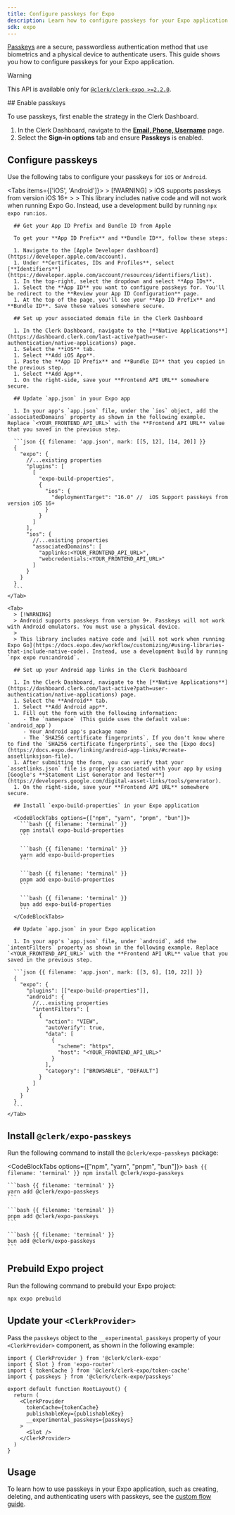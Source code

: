 ```yaml
---
title: Configure passkeys for Expo
description: Learn how to configure passkeys for your Expo application.
sdk: expo
---
```


[Passkeys](/docs/guides/configure/auth-strategies/sign-up-sign-in-options#passkeys) are a secure, passwordless authentication method that use biometrics and a physical device to authenticate users. This guide shows you how to configure passkeys for your Expo application.

> [!WARNING]
> This API is available only for [`@clerk/clerk-expo >=2.2.0`](/docs/guides/development/upgrading/upgrade-guides/expo-v2).

<Steps>
  ## Enable passkeys

  To use passkeys, first enable the strategy in the Clerk Dashboard.

  1. In the Clerk Dashboard, navigate to the [**Email, Phone, Username**](https://dashboard.clerk.com/last-active?path=user-authentication/email-phone-username) page.
  1. Select the **Sign-in options** tab and ensure **Passkeys** is enabled.

  ## Configure passkeys

  Use the following tabs to configure your passkeys for `iOS` or `Android`.

  <Tabs items={['iOS', 'Android']}>
    <Tab>
      > [!WARNING]
      > iOS supports passkeys from version iOS 16+
      >
      > This library includes native code and will not work when running Expo Go. Instead, use a development build by running `npx expo run:ios`.

      ## Get your App ID Prefix and Bundle ID from Apple

      To get your **App ID Prefix** and **Bundle ID**, follow these steps:

      1. Navigate to the [Apple Developer dashboard](https://developer.apple.com/account).
      1. Under **Certificates, IDs and Profiles**, select [**Identifiers**](https://developer.apple.com/account/resources/identifiers/list).
      1. In the top-right, select the dropdown and select **App IDs**.
      1. Select the **App ID** you want to configure passkeys for. You'll be redirect to the **Review your App ID Configuration** page.
      1. At the top of the page, you'll see your **App ID Prefix** and **Bundle ID**. Save these values somewhere secure.

      ## Set up your associated domain file in the Clerk Dashboard

      1. In the Clerk Dashboard, navigate to the [**Native Applications**](https://dashboard.clerk.com/last-active?path=user-authentication/native-applications) page.
      1. Select the **iOS** tab.
      1. Select **Add iOS App**.
      1. Paste the **App ID Prefix** and **Bundle ID** that you copied in the previous step.
      1. Select **Add App**.
      1. On the right-side, save your **Frontend API URL** somewhere secure.

      ## Update `app.json` in your Expo app

      1. In your app's `app.json` file, under the `ios` object, add the `associatedDomains` property as shown in the following example. Replace `<YOUR_FRONTEND_API_URL>` with the **Frontend API URL** value that you saved in the previous step.

      ```json {{ filename: 'app.json', mark: [[5, 12], [14, 20]] }}
      {
        "expo": {
          //...existing properties
          "plugins": [
            [
              "expo-build-properties",
              {
                "ios": {
                  "deploymentTarget": "16.0" //  iOS Support passkeys from version iOS 16+
                }
              }
            ]
          ],
          "ios": {
            //...existing properties
            "associatedDomains": [
              "applinks:<YOUR_FRONTEND_API_URL>",
              "webcredentials:<YOUR_FRONTEND_API_URL>"
            ]
          }
        }
      }
      ```
    </Tab>

    <Tab>
      > [!WARNING]
      > Android supports passkeys from version 9+. Passkeys will not work with Android emulators. You must use a physical device.
      >
      > This library includes native code and [will not work when running Expo Go](https://docs.expo.dev/workflow/customizing/#using-libraries-that-include-native-code). Instead, use a development build by running `npx expo run:android`.

      ## Set up your Android app links in the Clerk Dashboard

      1. In the Clerk Dashboard, navigate to the [**Native Applications**](https://dashboard.clerk.com/last-active?path=user-authentication/native-applications) page.
      1. Select the **Android** tab.
      1. Select **Add Android app**.
      1. Fill out the form with the following information:
         - The `namespace` (This guide uses the default value: `android_app`)
         - Your Android app's package name
         - The `SHA256 certificate fingerprints`. If you don't know where to find the `SHA256 certificate fingerprints`, see the [Expo docs](https://docs.expo.dev/linking/android-app-links/#create-assetlinksjson-file).
      1. After submitting the form, you can verify that your `assetlinks.json` file is properly associated with your app by using [Google's **Statement List Generator and Tester**](https://developers.google.com/digital-asset-links/tools/generator).
      1. On the right-side, save your **Frontend API URL** somewhere secure.

      ## Install `expo-build-properties` in your Expo application

      <CodeBlockTabs options={["npm", "yarn", "pnpm", "bun"]}>
        ```bash {{ filename: 'terminal' }}
        npm install expo-build-properties
        ```

        ```bash {{ filename: 'terminal' }}
        yarn add expo-build-properties
        ```

        ```bash {{ filename: 'terminal' }}
        pnpm add expo-build-properties
        ```

        ```bash {{ filename: 'terminal' }}
        bun add expo-build-properties
        ```
      </CodeBlockTabs>

      ## Update `app.json` in your Expo application

      1. In your app's `app.json` file, under `android`, add the `intentFilters` property as shown in the following example. Replace `<YOUR_FRONTEND_API_URL>` with the **Frontend API URL** value that you saved in the previous step.

      ```json {{ filename: 'app.json', mark: [[3, 6], [10, 22]] }}
      {
        "expo": {
          "plugins": [["expo-build-properties"]],
          "android": {
            //...existing properties
            "intentFilters": [
              {
                "action": "VIEW",
                "autoVerify": true,
                "data": [
                  {
                    "scheme": "https",
                    "host": "<YOUR_FRONTEND_API_URL>"
                  }
                ],
                "category": ["BROWSABLE", "DEFAULT"]
              }
            ]
          }
        }
      }
      ```
    </Tab>
  </Tabs>

  ## Install `@clerk/expo-passkeys`

  Run the following command to install the `@clerk/expo-passkeys` package:

  <CodeBlockTabs options={["npm", "yarn", "pnpm", "bun"]}>
    ```bash {{ filename: 'terminal' }}
    npm install @clerk/expo-passkeys
    ```

    ```bash {{ filename: 'terminal' }}
    yarn add @clerk/expo-passkeys
    ```

    ```bash {{ filename: 'terminal' }}
    pnpm add @clerk/expo-passkeys
    ```

    ```bash {{ filename: 'terminal' }}
    bun add @clerk/expo-passkeys
    ```
  </CodeBlockTabs>

  ## Prebuild Expo project

  Run the following command to prebuild your Expo project:

  ```bash {{ filename: 'terminal' }}
  npx expo prebuild
  ```

  ## Update your `<ClerkProvider>`

  Pass the `passkeys` object to the `__experimental_passkeys` property of your `<ClerkProvider>` component, as shown in the following example:

  ```tsx {{ filename: 'app/_layout.tsx', mark: [4, 11] }}
  import { ClerkProvider } from '@clerk/clerk-expo'
  import { Slot } from 'expo-router'
  import { tokenCache } from '@clerk/clerk-expo/token-cache'
  import { passkeys } from '@clerk/clerk-expo/passkeys'

  export default function RootLayout() {
    return (
      <ClerkProvider
        tokenCache={tokenCache}
        publishableKey={publishableKey}
        __experimental_passkeys={passkeys}
      >
        <Slot />
      </ClerkProvider>
    )
  }
  ```
</Steps>

## Usage

To learn how to use passkeys in your Expo application, such as creating, deleting, and authenticating users with passkeys, see the [custom flow guide](/docs/guides/development/custom-flows/authentication/passkeys).
